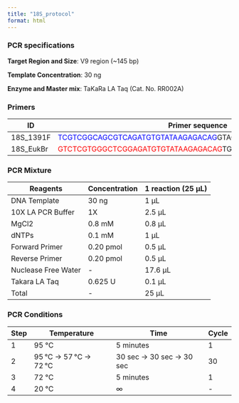 ```yaml
---
title: "18S_protocol"
format: html
---
```


### PCR specifications

**Target Region and Size**: V9 region (\~145 bp)

**Template Concentration**: 30 ng

**Enzyme and Master mix**: TaKaRa LA Taq (Cat. No. RR002A)

### **Primers**

| ID | Primer sequence | Length |
|----------------|----------------------------------------|----------------|
| 18S_1391F | <font color="blue">TCGTCGGCAGCGTCAGATGTGTATAAGAGACAG</font>GTACACACCGCCCGTC | 49 |
| 18S_EukBr | <font color="red">GTCTCGTGGGCTCGGAGATGTGTATAAGAGACAG</font>TGATCCTTCTGCAGGTTCACCTAC | 58 |

### **PCR Mixture**

| Reagents            | Concentration | 1 reaction (25 μL) |
|---------------------|---------------|--------------------|
| DNA Template        | 30 ng         | 1 μL               |
| 10X LA PCR Buffer   | 1X            | 2.5 μL             |
| MgCl2               | 0.8 mM        | 0.8 μL             |
| dNTPs               | 0.1 mM        | 1 μL               |
| Forward Primer      | 0.20 pmol      | 0.5 μL               |
| Reverse Primer      | 0.20 pmol      | 0.5 μL               |
| Nuclease Free Water | \-            | 17.6 μL            |
| Takara LA Taq       | 0.625 U         | 0.1 μL             |
| Total               | \-            | 25 μL              |

### **PCR Conditions**

| Step | Temperature           | Time                     | Cycle |
|------|-----------------------|--------------------------|-------|
| 1    | 95 °C                 | 5 minutes                | 1     |
| 2    | 95 °C → 57 °C → 72 °C | 30 sec → 30 sec → 30 sec | 30    |
| 3    | 72 °C                 | 5 minutes                | 1     |
| 4    | 20 °C                 | ∞                        | \-    |
